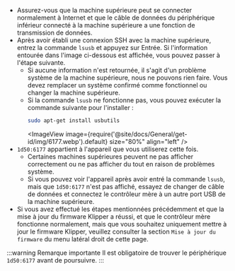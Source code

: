 * Assurez-vous que la machine supérieure peut se connecter normalement à Internet et que le câble de données du périphérique inférieur connecté à la machine supérieure a une fonction de transmission de données.
* Après avoir établi une connexion SSH avec la machine supérieure, entrez la commande `lsusb` et appuyez sur Entrée. Si l'information entourée dans l'image ci-dessous est affichée, vous pouvez passer à l'étape suivante.
    * Si aucune information n'est retournée, il s'agit d'un problème système de la machine supérieure, nous ne pouvons rien faire. Vous devez remplacer un système confirmé comme fonctionnel ou changer la machine supérieure.
    * Si la commande `lsusb` ne fonctionne pas, vous pouvez exécuter la commande suivante pour l'installer :
        ```bash
        sudo apt-get install usbutils
        ```
        <ImageView image={require('@site/docs/General/get-id/img/6177.webp').default} size="80%" align="left" />
* `1d50:6177` appartient à l'appareil que vous utiliserez cette fois.
    * Certaines machines supérieures peuvent ne pas afficher correctement ou ne pas afficher du tout en raison de problèmes système.
    * Si vous pouvez voir l'appareil après avoir entré la commande `lsusb`, mais que `1d50:6177` n'est pas affiché, essayez de changer de câble de données et connectez le contrôleur mère à un autre port USB de la machine supérieure.
* Si vous avez effectué les étapes mentionnées précédemment et que la mise à jour du firmware Klipper a réussi, et que le contrôleur mère fonctionne normalement, mais que vous souhaitez uniquement mettre à jour le firmware Klipper, veuillez consulter la section `Mise à jour du firmware` du menu latéral droit de cette page.

:::warning Remarque importante
Il est obligatoire de trouver le périphérique `1d50:6177` avant de poursuivre.
:::
